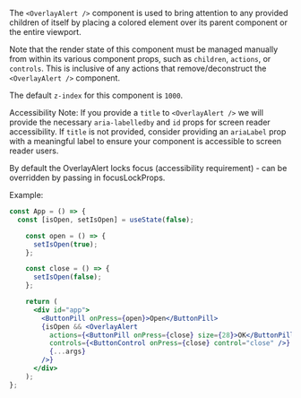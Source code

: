 The `<OverlayAlert />` component is used to bring attention to any provided children of itself by placing a colored element over its parent component or the entire viewport.

Note that the render state of this component must be managed manually from within its various component props, such as `children`, `actions`, or `controls`. This is inclusive of any actions that remove/deconstruct the `<OverlayAlert />` component.

The default `z-index` for this component is `1000`.

Accessibility Note: If you provide a `title` to `<OverlayAlert />` we will provide the necessary `aria-labelledby` and `id` props for screen reader accessibility. If `title` is not provided, consider providing an `ariaLabel` prop with a meaningful label to ensure your component is accessible to screen reader users.

By default the OverlayAlert locks focus (accessibility requirement) - can be overridden by passing in focusLockProps.

Example:

```jsx
const App = () => {
  const [isOpen, setIsOpen] = useState(false);

    const open = () => {
      setIsOpen(true);
    };

    const close = () => {
      setIsOpen(false);
    };

    return (
      <div id="app">
        <ButtonPill onPress={open}>Open</ButtonPill>
        {isOpen && <OverlayAlert
          actions={<ButtonPill onPress={close} size={28}>OK</ButtonPill>}
          controls={<ButtonControl onPress={close} control="close" />}
          {...args}
        />}
      </div>
    );
};
```